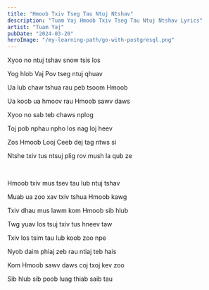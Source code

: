 ```yaml
---
title: "Hmoob Txiv Tseg Tau Ntuj Ntshav"
description: "Tuam Yaj Hmoob Txiv Tseg Tau Ntuj Ntshav Lyrics"
artist: "Tuam Yaj"
pubDate: "2024-03-20"
heroImage: "/my-learning-path/go-with-postgresql.png"
---
```


Xyoo no ntuj tshav snow tsis los

Yog hlob Vaj Pov tseg ntuj qhuav

Ua lub chaw tshua rau peb tsoom Hmoob

Ua koob ua hmoov rau Hmoob sawv daws

Xyoo no sab teb chaws nplog

Toj pob nphau npho los nag loj heev

Zos Hmoob Looj Ceeb dej tag ntws si

Ntshe txiv tus ntsuj plig rov mush la qub ze

<br />

Hmoob txiv mus tsev tau lub ntuj tshav

Muab ua zoo xav txiv tshua Hmoob kawg

Txiv dhau mus lawm kom Hmoob sib hlub

Twg yuav los tsuj txiv tus hneev taw

Txiv los tsim tau lub koob zoo npe

Nyob daim phiaj zeb rau ntiaj teb hais

Kom Hmoob sawv daws coj txoj kev zoo

Sib hlub sib poob luag thiab saib tau

